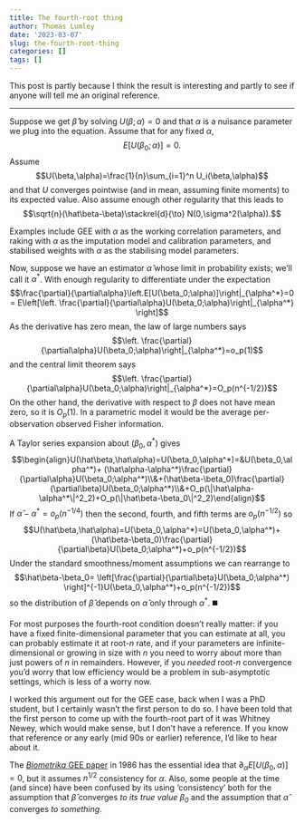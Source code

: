 ```yaml
---
title: The fourth-root thing
author: Thomas Lumley
date: '2023-03-07'
slug: the-fourth-root-thing
categories: []
tags: []
---
```


This post is partly because I think the result is interesting and partly to see if anyone will tell me an original reference.

<hr>

Suppose we get $\hat\beta$ by solving $U(\beta;\alpha)=0$ and that $\alpha$ is a nuisance parameter we plug into the equation.  Assume that for any fixed $\alpha$,
$$E[U(\beta_0;\alpha)]=0.$$
Assume 
$$U(\beta,\alpha)=\frac{1}{n}\sum_{i=1}^n U_i(\beta,\alpha)$$
and that $U$ converges pointwise (and in mean, assuming finite moments) to its expected value. Also assume enough other regularity  that this leads to
$$\sqrt{n}(\hat\beta-\beta)\stackrel{d}{\to} N(0,\sigma^2(\alpha)).$$

Examples include GEE with $\alpha$ as the working correlation parameters, and raking with $\alpha$ as the imputation model and calibration parameters, and stabilised weights with $\alpha$ as the stabilising model parameters. 


Now, suppose we have an estimator $\hat\alpha$ whose limit in probability exists; we'll call it $\alpha^*$. With enough regularity to differentiate under the expectation
$$\frac{\partial}{\partial\alpha}\left.E[U(\beta_0;\alpha)]\right|_{\alpha^*}=0 = E\left[\left. \frac{\partial}{\partial\alpha}U(\beta_0;\alpha)\right|_{\alpha^*}   \right]$$
As the derivative has zero mean, the law of large numbers says
$$\left. \frac{\partial}{\partial\alpha}U(\beta_0;\alpha)\right|_{\alpha^*}=o_p(1)$$
and the central limit theorem says
$$\left. \frac{\partial}{\partial\alpha}U(\beta_0;\alpha)\right|_{\alpha^*}=O_p(n^{-1/2})$$
On the other hand, the derivative with respect to $\beta$ does not have mean zero, so it is $O_p(1)$. In a parametric model it would be the average per-observation observed Fisher information. 

A Taylor series expansion about $(\beta_0,\alpha^*)$ gives
$$\begin{align}U(\hat\beta,\hat\alpha)=U(\beta_0,\alpha^*)=&U(\beta_0,\alpha^*)+ (\hat\alpha-\alpha^*)\frac{\partial}{\partial\alpha}U(\beta_0;\alpha^*)\\&+(\hat\beta-\beta_0)\frac{\partial}{\partial\beta}U(\beta_0;\alpha^*)\\&+O_p(\|\hat\alpha-\alpha^*\|^2_2)+O_p(\|\hat\beta-\beta_0\|^2_2)\end{align}$$
If $\hat\alpha-\alpha^*=o_p(n^{-1/4})$ then the second, fourth, and fifth terms are $o_p(n^{-1/2})$ so
$$U(\hat\beta,\hat\alpha)=U(\beta_0,\alpha^*)=U(\beta_0,\alpha^*)+ (\hat\beta-\beta_0)\frac{\partial}{\partial\beta}U(\beta_0;\alpha^*)+o_p(n^{-1/2})$$
Under the standard smoothness/moment assumptions we can rearrange to 
$$\hat\beta-\beta_0= \left[\frac{\partial}{\partial\beta}U(\beta_0;\alpha^*)  \right]^{-1}U(\beta_0,\alpha^*)+o_p(n^{-1/2})$$
so the distribution of $\hat\beta$ depends on $\hat\alpha$ only through $\alpha^*$. ◼️

For most purposes the fourth-root condition doesn't really matter: if you have a fixed finite-dimensional parameter that you can estimate at all, you can probably estimate it at root-$n$ rate, and if your parameters are infinite-dimensional or growing in size with $n$ you need to worry about more than just powers of $n$ in remainders.  However, if you *needed* root-$n$ convergence you'd worry that low efficiency would be a problem in sub-asymptotic settings, which is less of a worry now. 

I worked this argument out for the GEE case, back when I was a PhD student, but I certainly wasn't the first person to do so. I have been told that the first person to come up with the fourth-root part of it was Whitney Newey, which would make sense, but I don't have a reference.  If you know that reference or any early (mid 90s or earlier) reference, I'd like to hear about it.  

The [*Biometrika* GEE paper](https://www.jstor.org/stable/2336267) in 1986 has the essential idea that $\partial_\alpha E[U(\beta_0,\alpha)]=0$, but it assumes $n^{1/2}$ consistency for $\alpha$.  Also, some people at the time (and since) have been confused by its using 'consistency' both for the assumption that $\hat\beta$ converges *to its true value $\beta_0$* and the assumption that $\hat\alpha$ converges *to something*.